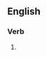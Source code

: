 ==English==

===Verb===
{{head|en|present participle}}

# {{present participle of|restate|lang=en|nocat=1}}